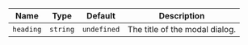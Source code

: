
  | Name | Type | Default | Description |
| --- | --- | --- | --- |
| `heading` | `string` | `undefined` | The title of the modal dialog. |

